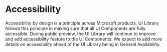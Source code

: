 
<Meta id="accessibility" title="Concepts/Accessibility" />

# Accessibility

Accessibility by design is a principle across Microsoft products.
UI Library follows this principle in making sure that all UI Components are fully accessible.
During public preview, the UI Library will continue to improve and add accessibility feature to the UI Components.
We expect to add more details on accessibility ahead of the UI Library being in General Availability.
